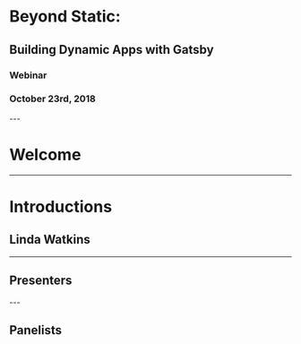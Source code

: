 
<TitleSlide>
  <React.Fragment>
    <h1>Beyond Static:</h1>
    <h2>Building Dynamic Apps with Gatsby</h2>
  </React.Fragment>
  <React.Fragment>
    <h3>Webinar</h3>
    <h3>October 23rd, 2018</h3>
  </React.Fragment>
</TitleSlide>

<Head>
  <title>Gatsby v2: Dynamic, web-apps with Gatsby</title>
  <meta name='twitter:card' content='summary_large_image' />
  <meta name='twitter:site' content='@schaudustin' />
  <meta name='twitter:title' content='Gatsby - Beyond Static: Dynamic, web-apps with Gatsby' />
  <meta name='twitter:description' content='Join us on October 22nd, 9am PT/12pm ET to hear from Dustin Schau and Linda Watkins about moving beyond static, and building web-apps with Gatsby.' />
  <meta name='twitter:image' content="https://www.gatsbyjs.com/gatsby.jpg" />
</Head>
---


# Welcome

---


# Introductions

## Linda Watkins

---

## Presenters

<Presenters>
  <Presenter image="static/images/linda.jpg" name="Linda Watkins" title="Director of Marketing" />
  <Presenter image="static/images/dustin.png" name="Dustin Schau" title="Software Engineer" />
</Presenters>
---

## Panelists

<Presenters>
  <Presenter image="static/images/sam.jpg" name="Sam Bhagwat" title="Co-founder and Head of Enterprise" />
  <Presenter image="static/images/kyle.jpg" name="Kyle Matthews" title="Co-founder and CEO" />
</Presenters>
